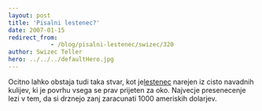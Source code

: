 ```yaml
---
layout: post
title: 'Pisalni lestenec?'
date: 2007-01-15
redirect_from: 
            - /blog/pisalni-lestenec/swizec/320
author: Swizec Teller
hero: ../../../defaultHero.jpg
---
```

Ocitno lahko obstaja tudi taka stvar, kot je[lestenec](http://inhabitat.com/2007/01/10/bic-ballpoint-pen-chandelier/) narejen iz cisto navadnih kulijev, ki je povrhu vsega se prav prijeten za oko. Najvecje presenecenje lezi v tem, da si drznejo zanj zaracunati 1000 ameriskih dolarjev.